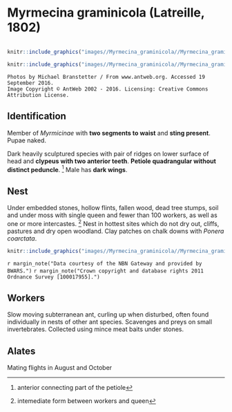 # **Myrmecina graminicola** (Latreille, 1802)

```marginfigure
```

```r
knitr::include_graphics("images//Myrmecina_graminicola//Myrmecina_graminicola_head.jpg")
```

```r
knitr::include_graphics("images//Myrmecina_graminicola//Myrmecina_graminicola_side.jpg")
```
```block
Photos by Michael Branstetter / From www.antweb.org. Accessed 19 September 2016.
Image Copyright © AntWeb 2002 - 2016. Licensing: Creative Commons Attribution License.
```

## Identification
Member of *Myrmicinae* with **two segments to waist** and **sting present**. Pupae naked.

Dark heavily sculptured species with pair of ridges on lower surface of head and **clypeus with two anterior teeth**. **Petiole quadrangular without distinct peduncle**. ^[anterior connecting part of the petiole] Male has **dark wings**.

## Nest
Under embedded stones, hollow flints, fallen wood, dead tree stumps, soil and under moss with single queen and fewer than 100 workers, as well as one or more intercastes. ^[intemediate form between workers and queen] Nest in hottest sites which do not dry out, cliffs, pastures and dry open woodland. Clay patches on chalk downs with *Ponera coarctata*.

```r
knitr::include_graphics("images//Myrmecina_graminicola//Myrmecina_graminicola_map.png")
```
`r margin_note("Data courtesy of the NBN Gateway and provided by BWARS.")`
`r margin_note("Crown copyright and database rights 2011 Ordnance Survey [100017955].")`

## Workers 
Slow moving subterranean ant, curling up when disturbed, often found individually in nests of other ant species. Scavenges and preys on small invertebrates. Collected using mince meat baits under stones.

## Alates
Mating flights in August and October

\pagebreak
